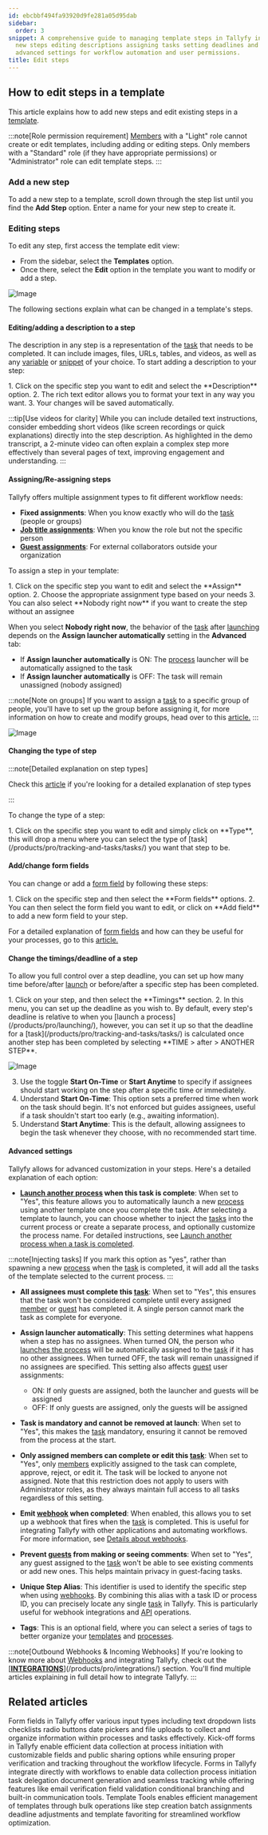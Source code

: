 ```yaml
---
id: ebcbbf494fa93920d9fe281a05d95dab
sidebar:
  order: 3
snippet: A comprehensive guide to managing template steps in Tallyfy including adding
  new steps editing descriptions assigning tasks setting deadlines and configuring
  advanced settings for workflow automation and user permissions.
title: Edit steps
---
```



## How to edit steps in a template

This article explains how to add new steps and edit existing steps in a [template](/products/pro/documenting/templates/).

:::note[Role permission requirement]
[Members](/products/pro/documenting/members/) with a "Light" role cannot create or edit templates, including adding or editing steps. Only members with a "Standard" role (if they have appropriate permissions) or "Administrator" role can edit template steps.
:::

### Add a new step

To add a new step to a template, scroll down through the step list until you find the **Add Step** option. Enter a name for your new step to create it.


### Editing steps

To edit any step, first access the template edit view:

- From the sidebar, select the **Templates** option.
- Once there, select the **Edit** option in the template you want to modify or add a step.

![Image](https://screenshots.tallyfy.com/tallyfy%2Fpro%2Fdesktop-light-open-edit-mode-template.png)

The following sections explain what can be changed in a template's steps.

#### Editing/adding a description to a step

The description in any step is a representation of the [task](/products/pro/tracking-and-tasks/tasks/) that needs to be completed. It can include images, files, URLs, tables, and videos, as well as any [variable](/products/pro/documenting/templates/variables/) or [snippet](/products/pro/documenting/templates/snippets/) of your choice. To start adding a description to your step:

<Steps>
1. Click on the specific step you want to edit and select the **Description** option.
2. The rich text editor allows you to format your text in any way you want.
3. Your changes will be saved automatically.
</Steps>

:::tip[Use videos for clarity]
While you can include detailed text instructions, consider embedding short videos (like screen recordings or quick explanations) directly into the step description. As highlighted in the demo transcript, a 2-minute video can often explain a complex step more effectively than several pages of text, improving engagement and understanding.
:::

#### Assigning/Re-assigning steps

Tallyfy offers multiple assignment types to fit different workflow needs:

- **Fixed assignments**: When you know exactly who will do the [task](/products/pro/tracking-and-tasks/tasks/) (people or groups)
- **[Job title assignments](/products/pro/documenting/templates/edit-templates/understanding-assignment-types/)**: When you know the role but not the specific person
- **[Guest assignments](/products/pro/documenting/guests/how-can-i-assign-tasks-to-guest-users-in-tallyfy/)**: For external collaborators outside your organization

To assign a step in your template:

<Steps>
1. Click on the specific step you want to edit and select the **Assign** option.
2. Choose the appropriate assignment type based on your needs
3. You can also select **Nobody right now** if you want to create the step without an assignee
</Steps>

When you select **Nobody right now**, the behavior of the [task](/products/pro/tracking-and-tasks/tasks/) after [launching](/products/pro/launching/) depends on the **Assign launcher automatically** setting in the **Advanced** tab:

- If **Assign launcher automatically** is ON: The [process](/products/pro/tracking-and-tasks/processes/) launcher will be automatically assigned to the task
- If **Assign launcher automatically** is OFF: The task will remain unassigned (nobody assigned)

:::note[Note on groups]
If you want to assign a [task](/products/pro/tracking-and-tasks/tasks/) to a specific group of people, you'll have to set up the group before assigning it, for more information on how to create and modify groups, head over to this [article.](/products/pro/documenting/groups/how-to-manage-groups-and-assign-tasks-in-tallyfy/)
:::

![Image](https://screenshots.tallyfy.com/tallyfy%2Fpro%2Fdesktop-light-assign-a-task-to-somebody.png)

#### Changing the type of step

:::note[Detailed explanation on step types]

Check this [article](/products/pro/tracking-and-tasks/tasks/what-types-of-tasks-can-i-create-with-tallyfy/) if you're looking for a detailed explanation of step types

:::

To change the type of a step:

<Steps>
1. Click on the specific step you want to edit and simply click on **Type**, this will drop a menu where you can select the type of [task](/products/pro/tracking-and-tasks/tasks/) you want that step to be.
</Steps>

#### Add/change form fields

You can change or add a [form field](/products/pro/tracking-and-tasks/tasks/what-are-form-fields-in-tallyfy/) by following these steps:

<Steps>
1. Click on the specific step and then select the **Form fields** options.
2. You can then select the form field you want to edit, or click on **Add field** to add a new form field to your step.
</Steps>

For a detailed explanation of [form fields](/products/pro/tracking-and-tasks/tasks/what-are-form-fields-in-tallyfy/) and how can they be useful for your processes, go to this [article.](/products/pro/tracking-and-tasks/tasks/what-are-form-fields-in-tallyfy/)

#### Change the timings/deadline of a step

To allow you full control over a step deadline, you can set up how many time before/after [launch](/products/pro/launching/) or before/after a specific step has been completed.

<Steps>
1. Click on your step, and then select the **Timings** section.
2. In this menu, you can set up the deadline as you wish to. By default, every step's deadline is relative to when you [launch a process](/products/pro/launching/), however, you can set it up so that the deadline for a [task](/products/pro/tracking-and-tasks/tasks/) is calculated once another step has been completed by selecting **TIME > after > ANOTHER STEP**.

![Image](https://screenshots.tallyfy.com/tallyfy%2Fpro%2Fdesktop-light-setup-deadline-after-completion-example.png)

3. Use the toggle **Start On-Time** or **Start Anytime** to specify if assignees should start working on the step after a specific time or immediately.
4. Understand **Start On-Time**: This option sets a preferred time when work on the task should begin. It's not enforced but guides assignees, useful if a task shouldn't start too early (e.g., awaiting information).
5. Understand **Start Anytime**: This is the default, allowing assignees to begin the task whenever they choose, with no recommended start time.
</Steps>

#### Advanced settings

Tallyfy allows for advanced customization in your steps. Here's a detailed explanation of each option:

- **[Launch another process](/products/pro/launching/launch-process-when-task-is-completed/) when this task is complete**: When set to "Yes", this feature allows you to automatically launch a new [process](/products/pro/tracking-and-tasks/processes/) using another template once you complete the task. After selecting a template to launch, you can choose whether to inject the [tasks](/products/pro/tracking-and-tasks/tasks/) into the current process or create a separate process, and optionally customize the process name. For detailed instructions, see [Launch another process when a task is completed](/products/pro/launching/launch-process-when-task-is-completed/).

:::note[Injecting tasks]
If you mark this option as "yes", rather than spawning a new [process](/products/pro/tracking-and-tasks/processes/) when the [task](/products/pro/tracking-and-tasks/tasks/) is completed, it will add all the tasks of the template selected to the current process.
:::

- **All assignees must complete this [task](/products/pro/tracking-and-tasks/tasks/)**: When set to "Yes", this ensures that the task won't be considered complete until every assigned [member](/products/pro/documenting/members/) or [guest](/products/pro/documenting/guests/) has completed it. A single person cannot mark the task as complete for everyone.

- **Assign launcher automatically**: This setting determines what happens when a step has no assignees. When turned ON, the person who [launches the process](/products/pro/launching/) will be automatically assigned to the [task](/products/pro/tracking-and-tasks/tasks/) if it has no other assignees. When turned OFF, the task will remain unassigned if no assignees are specified. This setting also affects [guest](/products/pro/documenting/guests/) user assignments:
  - ON: If only guests are assigned, both the launcher and guests will be assigned
  - OFF: If only guests are assigned, only the guests will be assigned

- **Task is mandatory and cannot be removed at launch**: When set to "Yes", this makes the [task](/products/pro/tracking-and-tasks/tasks/) mandatory, ensuring it cannot be removed from the process at the start.

- **Only assigned members can complete or edit this [task](/products/pro/tracking-and-tasks/tasks/)**: When set to "Yes", only [members](/products/pro/documenting/members/) explicitly assigned to the task can complete, approve, reject, or edit it. The task will be locked to anyone not assigned. Note that this restriction does not apply to users with Administrator roles, as they always maintain full access to all tasks regardless of this setting.

- **Emit [webhook](/products/pro/integrations/webhooks/) when completed**: When enabled, this allows you to set up a webhook that fires when the [task](/products/pro/tracking-and-tasks/tasks/) is completed. This is useful for integrating Tallyfy with other applications and automating workflows. For more information, see [Details about webhooks](/products/pro/integrations/webhooks/how-to-set-up-webhooks-in-tallyfy/).

- **Prevent [guests](/products/pro/documenting/guests/) from making or seeing comments**: When set to "Yes", any guest assigned to the [task](/products/pro/tracking-and-tasks/tasks/) won't be able to see existing comments or add new ones. This helps maintain privacy in guest-facing tasks.

- **Unique Step Alias**: This identifier is used to identify the specific step when using [webhooks](/products/pro/integrations/webhooks/). By combining this alias with a task ID or process ID, you can precisely locate any single [task](/products/pro/tracking-and-tasks/tasks/) in Tallyfy. This is particularly useful for webhook integrations and [API](/products/pro/integrations/open-api/) operations.

- **Tags**: This is an optional field, where you can select a series of tags to better organize your [templates](/products/pro/documenting/templates/) and [processes](/products/pro/tracking-and-tasks/processes/).

:::note[Outbound Webhooks & Incoming Webhooks]
If you're looking to know more about [Webhooks](/products/pro/integrations/webhooks/) and integrating Tallyfy, check out the [**[INTEGRATIONS](/products/pro/integrations/)**](/products/pro/integrations/) section. You'll find multiple articles explaining in full detail how to integrate Tallyfy.
:::


## Related articles
<CardGrid>
<LinkTitleCard header="<b>Tasks > Types of form fields</b>" href="/products/pro/tracking-and-tasks/tasks/what-are-form-fields-in-tallyfy/" > Form fields in Tallyfy offer various input types including text dropdown lists checklists radio buttons date pickers and file uploads to collect and organize information within processes and tasks effectively. </LinkTitleCard>
<LinkTitleCard header="<b>Triggers > Launch via a kick-off form</b>" href="/products/pro/launching/triggers/kick-off-forms/" > Kick-off forms in Tallyfy enable efficient data collection at process initiation with customizable fields and public sharing options while ensuring proper verification and tracking throughout the workflow lifecycle. </LinkTitleCard>
<LinkTitleCard header="<b>How To > Build effective forms</b>" href="/products/pro/tutorials/how-to/build-effective-forms/" > Forms in Tallyfy integrate directly with workflows to enable data collection process initiation task delegation document generation and seamless tracking while offering features like email verification field validation conditional branching and built-in communication tools. </LinkTitleCard>
<LinkTitleCard header="<b>Templates > Template Tools</b>" href="/products/pro/documenting/templates/how-can-power-tools-enhance-my-tallyfy-experience/" > Template Tools enables efficient management of templates through bulk operations like step creation batch assignments deadline adjustments and template favoriting for streamlined workflow optimization. </LinkTitleCard>
</CardGrid>